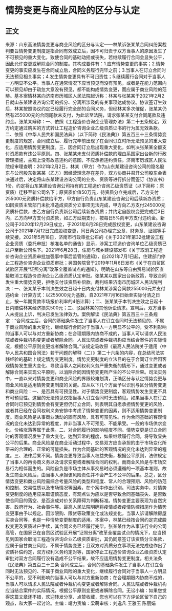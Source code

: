 # 情势变更与商业风险的区分与认定
## 正文
来源：山东高法情势变更与商业风险的区分与认定——林某诉张某某合同纠纷案裁判要旨情势变更制度是指合同有效成立后，因不可归责于双方当事人的原因发生了不可预见的重大变化，致使合同的基础动摇或丧失，若继续履行合同会显失公平，因此允许变更或解除合同的制度。其构成要件有：1.应有情势变更的事实；2.情势变更的事实应发生在合同成立后，合同义务履行完毕之前；3.当事人在订立合同时无法预见相关事实；4.发生情势变更具有不可归责性；5.继续履行合同对于当事人一方明显不公平。当事人在通常情况下应当预见而没有预见，或者是在能力范围内可以预见却由于疏忽大意没有预见，都不能构成情势变更，而应属于商业风险的范畴。基本案情林某向济南市历城区人民法院起诉称：林某与张某某于2021年2月2日就山东某建设咨询公司的拆分、分离所涉及的有关事项达成协议。协议签订生效后，林某按照协议约定已经履行完全部的合同义务，但经林某多次催促，张某某仍然有255000元的合同尾款未支付，为此诉至法院，请求张某某支付合同尾款及违约金。张某某辩称：一、依照《工程造价咨询企业管理办法》第二十五条规定，双方约定通过购买的方式转让工程造价咨询企业乙级资质证书的行为属无效条款。二、依照《中华人民共和国民法典》（以下简称《民法典》）第五百三十三条情势变更制度的规定，合同成立后、履行完毕前出现了在合同订立时所无法预见的重大变化，应适用情势变更制度。三、因合同订立后出现重大变化，如判决张某某全额支付资质款有违公平原则。四、张某某未支付资质补偿款的理由系国家出台新的行政管理措施，主观上没有故意违约的意图，不应承担违约责任。济南市历城区人民法院经审理查明：2021年2月2日，林某（甲方）作为山东某建设咨询公司的隐名股东与公司股东张某某（乙方）因经营理念存在差异，双方协商并召开公司股东会表决通过后，决定将山东某建设咨询公司的业务、资质等进行拆分而签订《协议书》1份，约定将山东某建设咨询公司持有的工程造价咨询乙级资质证（以下简称：原资质）迁移至新公司名下；原资质价值50万元，待资质分立完成后，乙方支付255000元资质补偿款给甲方，甲方自行负责山东某建设咨询公司后续新办资质；如因资质主管部门未批准造成资质分立事项无法完成，甲方向乙方支付245000元资质补偿款，由乙方自行负责新公司后续新办资质；并约定自股权变更完成后3日内，乙方向甲方支付资质款，如乙方延期支付，按每日5%向甲方支付违约金。新公司于2020年12月29日成立，于2021年6月28日完成股权变更，山东某建设咨询公司于2021年7月12日完成股权变更，同日两公司办理完公章、财务章、证照等手续交接。2021年5月18日，济南市行政审批公布的《关于2021年第32批建设工程企业资质（委托审批）核准名单的通告》显示，涉案工程造价咨询单位乙级资质已过户至新公司名下。2021年6月28日，住房与城乡建设部发布《关于取消工程造价咨询企业资质审批加强事中事后监管的通知》，自2021年7月1日起，住建部门停止工程造价咨询企业资质审批；另国务院曾于2019年11月6日发布《关于在自贸区试验区开展“证照分离”改革全覆盖试点的通知》，明确在山东等自由贸易试验区直接取消工程造价咨询企业乙级资质认定审批。张某某以国家出台新政策，导致合同发生重大情势变更，拒绝支付该资质补偿款。裁判结果济南市历城区人民法院判决：一、张某某于本判决生效之日起十日内支付林某涉案合同款255000元并支付违约金（计算方式：以255000元为基数，自2021年7月16日始至实际付清之日止，按一年期贷款市场报价利率的4倍计算）；二、张某某于本判决生效之日起十日内赔偿林某经济损失500元；三、驳回林某的其他诉讼请求。宣判后，双方当事人未提出上诉，判决已发生法律效力。案例解读《民法典》第五百三十三条规定：“合同成立后，合同的基础条件发生了当事人在订立合同时无法预见的、不属于商业风险的重大变化，继续履行合同对于当事人一方明显不公平的，受不利影响的当事人可以与对方重新协商；在合理期限内协商不成的，当事人可以请求人民法院或者仲裁机构变更或者解除合同。人民法院或者仲裁机构应当结合案件的实际情况，根据公平原则变更或者解除合同。”该规定吸收原《最高人民法院关于适用〈中华人民共和国合同法〉若干问题的解释（二）》第二十六条的内容，在总结司法实践经验的基础上规定情势变更制度。情势变更制度的立法目的在于合同订立后因客观情势发生重大变化、导致当事人之间权利义务严重失衡的情形下，通过变更或者解除合同来实现公平原则，以消除合同因情势变更所产生的不公平后果。司法实务中，一直以来对情势变更和商业风险的界限较难划清，正确区分与认定情势变更与商业风险是适用情势变更制度的关键。应从以下几个方面予以识别与区分情势变更和商业风险：一、是否具有可预见性。对于情势变更制度，客观情势发生变更不具有可预见性。这里的无法预见仅指当事人订立合同时无法预见。如果当事人在订立合同时已预见到情势会有变更但仍订立合同，则表明其自愿承担情势变更的风险，或者其已经在合同权利义务安排中考虑了情势变更的因素，则不适用情势变更制度。商业风险是从事商业活动的固有风险，具有可预见性。作为合同基础的客观情况的变化未达到异常的程度，并非当事人不可预见、不能承受。一般的市场供求变化、价格涨落等属于此类。二、对合同履行的影响程度不同。情势变更是订立合同时的客观情况发生了重大变化，达到异常的程度，如果继续履行合同，将导致显失公平的后果。商业风险是在商业活动过程中，交易双方应当承担的由于市场变化所带来的合理的、正常的可能损失。作为合同基础的客观情况的变化未达到异常的程度。三、法律后果不同。情势变更导致当事人权益失衡，根据公平原则，法律规定了当事人的再协商义务以及请求变更或者解除合同的权利。而商业风险是与市场交易行为相伴而生的。风险自负是市场主体从事交易时必须遵循的一项基本准则，故发生商业风险后，由当事人承担该风险责任并不会产生不公平的后果。总之，区分情势变更和商业风险需综合考量风险的类型和程度、常人的合理预期、风险的防范和控制、交易性质以及市场情况等因素，在个案中作出识别。司法实务中，对情势变更制度的适用应采取谨慎态度，有观点认为应以是否导致合同基础丧失、是否致使合同目的落空、是否造成对价关系障碍为判断标准。情势变更主要表现为自然灾害、政府行为、社会事件等。最高人民法院明确将疫情或者疫情防控措施作为情势变更事由予以规定。因涉限购、限贷等政策变化或法规变化，当事人诉请解除房屋买卖合同等，也是一种情势变更制度的适用。本案中，林某已经按合同约定完成股权变更及资质过户手续，其合同义务已经履行完毕。张某某作为从事该行业的公司高管，在国家已在自贸区试验区开展“证照分离”改革全覆盖试点的情况下，应当预见到国家会取消工程造价咨询企业乙级资质审批，其仍同意签订该资质分立条款，应属于自甘商业风险，不属于情势变更；且双方对资质分立事项无法完成也作出了资质补偿约定，双方权利义务约定对等，国家停止工程造价咨询企业乙级资质认定审批对双方合同履行没有造成不公平结果，故不应适用情势变更制度。相关法条《民法典》第五百三十三条 合同成立后，合同的基础条件发生了当事人在订立合同时无法预见的、不属于商业风险的重大变化，继续履行合同对于当事人一方明显不公平的，受不利影响的当事人可以与对方重新协商；在合理期限内协商不成的，当事人可以请求人民法院或者仲裁机构变更或者解除合同。人民法院或者仲裁机构应当结合案件的实际情况，根据公平原则变更或者解除合同。无讼小编：如果您觉得这篇文章还不错，欢迎转发分享、点赞收藏，您也可以在下方评论区留下自己的观点，和大家一起讨论。主编：靖力责编：梁萌审核：刘逸凡 王雅玉 陈丽娟